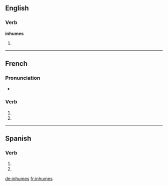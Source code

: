 {{also|inhumés}}
==English==

===Verb===
'''inhumes'''

# {{third-person singular of|inhume}}

----

==French==

===Pronunciation===
* {{homophones|inhume|inhument}}

===Verb===
{{fr-verb-form}}

# {{conjugation of|inhumer||2|s|pres|ind|lang=fr}}
# {{conjugation of|inhumer||2|s|pres|sub|lang=fr}}


----

==Spanish==

===Verb===
{{es-verb-form|inhumar}}

# {{es-verb form of|ending=ar|mood=imperative|sense=negative|pers=2|formal=no|number=singular|[[inhumar]]}}
# {{es-verb form of|ending=ar|mood=subjunctive|tense=present|pers=2|formal=no|number=singular|[[inhumar]]}}

[[de:inhumes]]
[[fr:inhumes]]